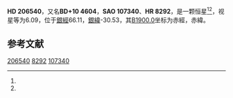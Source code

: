 {{Starbox begin
| name = HD 206540
}}
{{Starbox observe
| epoch = [[J2000.0|J2000.0]]
| constell = {{星座名待查}}<ref name=SIMBAD>{{cite web
 | url=http://simbad.u-strasbg.fr/simbad/sim-id?Ident=HR+8292
 | title=Pulsating variable Star
 | publisher=Centre de Données astronomiques de Strasbourg
 | work=SIMBAD
 | accessdate=2012-07-13
 | archive-date=2016-03-16
 | archive-url=https://web.archive.org/web/20160316220135/http://simbad.u-strasbg.fr/simbad/sim-id?Ident=HR+8292
 | dead-url=no
 }}</ref><ref name=DATA>{{cite web
 | url=http://vizier.u-strasbg.fr/viz-bin/VizieR-5?-out.add=.&-source=5050&-corr=PK=HR&-out.max=9999&HR=8292
 | title=VizieR Detailed Page
 | accessdate=2012-07-13
 | archive-date=2016-03-05
 | archive-url=https://web.archive.org/web/20160305022823/http://vizier.u-strasbg.fr/viz-bin/VizieR-5?-out.add=.&-source=5050&-corr=PK=HR&-out.max=9999&HR=8292
 | dead-url=no
 }}</ref>
| 星官 = 
| ra = {{RA|21|42|33}}<ref name=SIMBAD /><ref name=DATA />
| dec = {{DEC|+10|49|29}}<ref name=SIMBAD /><ref name=DATA />
| appmag_v = 6.09<ref name=SIMBAD /><ref name=DATA />
}}
{{Starbox character
| class = B5IV<ref name=SIMBAD /><ref name=DATA />
| b-v = -0.11<ref name=SIMBAD /><ref name=DATA />
| u-b = -0.51<ref name=SIMBAD /><ref name=DATA />
| r-i = <ref name=SIMBAD /><ref name=DATA />
| variable = 
}}
{{Starbox astrometry
| radial_v = -0.51
| prop_mo_ra = 6
| parallax = 
| p_error = 
}}
{{Starbox catalog
| names =BD+10 4604，[[SAO星表|SAO]] 107340，[[HD星表|HD]] 206540，[[HR星表|HR]] 8292}}
{{Starbox reference |Simbad=HR+8292}}
{{Starbox end}}

'''HD 206540'''，又名'''BD+10 4604'''，'''SAO 107340'''、'''HR 8292'''，是一颗恒星<ref name=SIMBAD /><ref name=DATA />，视星等为6.09，位于[[銀道座標系|銀經]]66.11，[[銀道座標系|銀緯]]-30.53，其[[B1900.0|B1900.0]]坐标为赤經{{RA|21|37|39.8}}，赤緯{{DEC|+10|-30.53|6}}。

== 参考文献 ==
{{reflist}}

{{star-stub}}

[[Category:HD和HDE天體|206540]]
[[Category:HR天體|8292]]
[[Category:SAO天體|107340]]